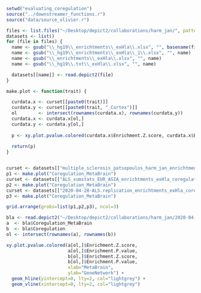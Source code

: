 ```r
setwd("evaluating_coregulation")
source("../downstreamer_functions.r")
source("data/source_olivier.r")

files <- list.files("~/Desktop/depict2/collaborations/harm_jan/", pattern="*.xlsx", full.names=T)
datasets <- list()
for (file in files) {
  name <- gsub("\\_hg19\\_enrichtments\\_exHla\\.xlsx", "", basename(file))
  name <- gsub("\\_hg19\\_enrichtments\\_exHla\\_1\\.xlsx", "", name)
  name <- gsub("\\_enrichtments\\_exHla\\.xlsx", "", name)
  name <- gsub("\\_hg19\\.txt\\_exHla\\.xlsx", "", name)

  datasets[[name]] <- read.depict2(file)
}
```


```r
make.plot <- function(trait) {

  curdata.x <- curset[[paste0(trait)]]
  curdata.y <- curset[[paste0(trait, "_Cortex")]]
  ol        <- intersect(rownames(curdata.x), rownames(curdata.y))
  curdata.x <- curdata.x[ol,]
  curdata.y <- curdata.y[ol,]
  
  p <- xy.plot.pvalue.colored(curdata.x$Enrichment.Z.score, curdata.x$Enrichment.P.value, curdata.y$Enrichment.Z.score, curdata.y$Enrichment.P.value, xlab=paste0(trait), ylab=paste0(trait, "_Cortex"))
  
  return(p)
}


curset <- datasets[["multiple_sclerosis_patsopoulos_harm_jan_enrichtments_exHla_coregulation_only.xlsx"]]
p1 <- make.plot("Coregulation_MetaBrain")
curset <- datasets[["ALS_sumstats_EUR_ASIA_enrichtments_exHla_coregulation_only.xlsx"]]
p2 <- make.plot("Coregulation_MetaBrain")
curset <- datasets[["2020-04-28-ALS.replication_enrichtments_exHla_coregulation_only.xlsx"]]
p3 <- make.plot("Coregulation_MetaBrain")

grid.arrange(grobs=list(p1,p2,p3), ncol=3)
```


```r

bla <- read.depict2("~/Desktop/depict2/collaborations/harm_jan/2020-04-28-ALS.replication_enrichtments_exHla_coregulation_only.xlsx")
a  <- bla$Coregulation_MetaBrain
b  <- bla$Coregulation
ol <- intersect(rownames(a), rownames(b))

xy.plot.pvalue.colored(a[ol,]$Enrichment.Z.score, 
                       a[ol,]$Enrichment.P.value, 
                       b[ol,]$Enrichment.Z.score, 
                       b[ol,]$Enrichment.P.value,
                       xlab="MetaBrain",
                       ylab="GeneNetwork") +
  geom_hline(yintercept=0, lty=2, col="lightgrey") +
  geom_vline(xintercept=0, lty=2, col="lightgrey")
```

